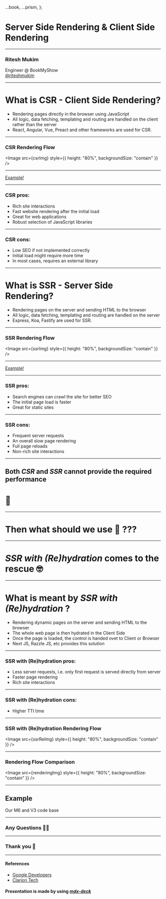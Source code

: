 
  ...book,
  ...prism,
};

<Head>
  <title>CSR and SSR</title>
</Head>

# Server Side Rendering & Client Side Rendering

---

### Ritesh Mukim

Engineer @ BookMyShow  
[@riteshmukim](https://twitter.com/riteshmukim)

---

# What is CSR - Client Side Rendering?

<Steps>

- Rendering pages directly in the browser using JavaScript
- All logic, data fetching, templating and routing are handled on the client rather than the server
- React, Angular, Vue, Preact and other frameworks are used for CSR.

</Steps>

---

### CSR Rendering Flow


<Image src={csrImg} style={{ height: "80%", backgroundSize: "contain" }} />

---

<a href="http://localhost:3000/" target="_blank">
  Example!
</a>

---

### CSR pros:

- Rich site interactions
- Fast website rendering after the initial load
- Great for web applications
- Robust selection of JavaScript libraries

---

### CSR cons:

- Low SEO if not implemented correctly
- Initial load might require more time
- In most cases, requires an external library

---

# What is SSR - Server Side Rendering?

<Steps>

- Rendering pages on the server and sending HTML to the browser
- All logic, data fetching, templating and routing are handled on the server
- Express, Koa, Fastify are used for SSR.

</Steps>

---

### SSR Rendering Flow


<Image src={ssrImg} style={{ height: "80%", backgroundSize: "contain" }} />

---

<a href="http://localhost:8500" target="_blank">
  Example!
</a>

---

### SSR pros:

- Search engines can crawl the site for better SEO
- The initial page load is faster
- Great for static sites

---

### SSR cons:

- Frequent server requests
- An overall slow page rendering
- Full page reloads
- Non-rich site interactions

---

## Both _CSR_ and _SSR_ cannot provide the required performance

# 🤯

---

# Then what should we use 🤔 ???

---

# _SSR with (Re)hydration_ comes to the rescue 🤓

---

# What is meant by _SSR with (Re)hydration_ ?

<Steps>

- Rendering dynamic pages on the server and sending HTML to the browser
- The whole web page is then hydrated in the Client Side
- Once the page is loaded, the control is handed ovet to Client or Browser
- Next JS, Razzle JS, etc provides this solution

</Steps>

---

### SSR with (Re)hydration pros:

- Less server requests, i.e. only first request is served directly from server
- Faster page rendering
- Rich site interactions

---

### SSR with (Re)hydration cons:

- Higher TTI time

---

### SSR with (Re)hydration Rendering Flow


<Image src={ssrReImg} style={{ height: "80%", backgroundSize: "contain" }} />

---

### Rendering Flow Comparison


<Image
  src={renderingImg}
  style={{ height: "80%", backgroundSize: "contain" }}
/>

---

## Example

Our M6 and V3 code base

---

### Any Questions 🙋‍♂️

---

### Thank you 👻

---

#### References

- [Google Developers](https://developers.google.com/web/updates/2019/02/rendering-on-the-web)
- [Clarion Tech](https://www.clariontech.com/blog/server-side-rendering-vs.-client-side-rendering)

#### Presentation is made by using [_mdx-deck_](https://github.com/jxnblk/mdx-deck)
